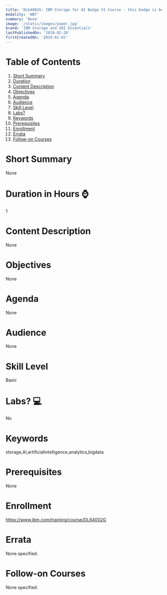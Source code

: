 ```yaml
---
title: 'DL64002G: IBM Storage for AI Badge V1 Course - this badge is being retired on March 6, 2020'
modality: 'WBT'
summary: 'None'
image: '/static/images/power.jpg'
brand: 'IBM Storage and SDI Essentials'
lastPublishedOn: '2019-02-20'
firstCreatedOn: '2019-02-02'
---
```

# Table of Contents
1.  [Short Summary](#short-summary)
2.  [Duration](#duration-in-hours-)
3.  [Content Description](#content-description)
4.  [Objectives](#objectives)
5.  [Agenda](#agenda)
6.  [Audience](#audience)
7.  [Skill Level](#skill-level)
8.  [Labs?](#labs-)
9.  [Keywords](#keywords)
10. [Prerequisites](#prerequisites)
11. [Enrollment](#enrollment)
12. [Errata](#errata)
13. [Follow-on Courses](#follow-on-courses)

# Short Summary
None

# Duration in Hours ⌚
1

# Content Description
None

# Objectives
None

# Agenda
None

# Audience
None

# Skill Level
Basic

# Labs? 💻
No

# Keywords
storage,AI,artificialintelligence,analytics,bigdata

# Prerequisites
None

# Enrollment
https://www.ibm.com/training/course/DL64002G

# Errata
None specified.

# Follow-on Courses
None specified.


